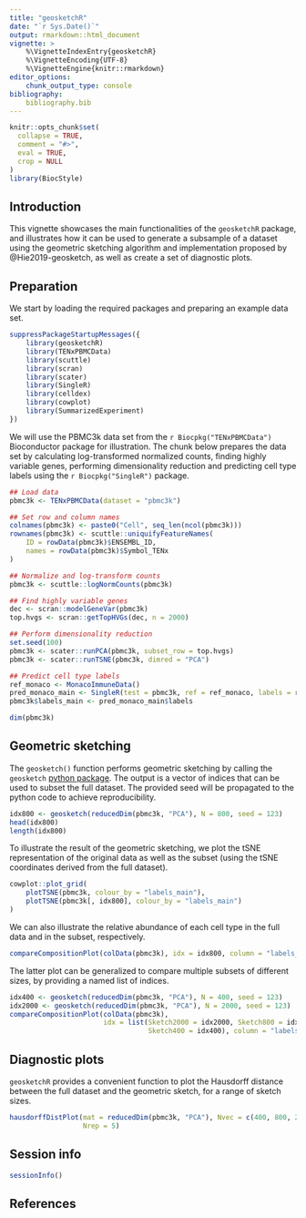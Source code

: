 ```yaml
---
title: "geosketchR"
date: "`r Sys.Date()`"
output: rmarkdown::html_document
vignette: >
    %\VignetteIndexEntry{geosketchR}
    %\VignetteEncoding{UTF-8}
    %\VignetteEngine{knitr::rmarkdown}
editor_options: 
    chunk_output_type: console
bibliography:
    bibliography.bib
---
```


```r
knitr::opts_chunk$set(
  collapse = TRUE,
  comment = "#>",
  eval = TRUE,
  crop = NULL
)
library(BiocStyle)
```

## Introduction

This vignette showcases the main functionalities of the `geosketchR` package, 
and illustrates how it can be used to generate a subsample of a dataset using 
the geometric sketching algorithm and implementation proposed by @Hie2019-geosketch, as 
well as create a set of diagnostic plots. 

## Preparation

We start by loading the required packages and preparing an example data set. 

```r
suppressPackageStartupMessages({
    library(geosketchR)
    library(TENxPBMCData)
    library(scuttle)
    library(scran)
    library(scater)
    library(SingleR)
    library(celldex)
    library(cowplot)
    library(SummarizedExperiment)
})
```

We will use the PBMC3k data set from the `r Biocpkg("TENxPBMCData")` 
Bioconductor package for illustration. The chunk below prepares the data set
by calculating log-transformed normalized counts, finding highly variable 
genes, performing dimensionality reduction and predicting cell type labels 
using the `r Biocpkg("SingleR")` package.

```r
## Load data
pbmc3k <- TENxPBMCData(dataset = "pbmc3k")

## Set row and column names
colnames(pbmc3k) <- paste0("Cell", seq_len(ncol(pbmc3k)))
rownames(pbmc3k) <- scuttle::uniquifyFeatureNames(
    ID = rowData(pbmc3k)$ENSEMBL_ID,
    names = rowData(pbmc3k)$Symbol_TENx
)

## Normalize and log-transform counts
pbmc3k <- scuttle::logNormCounts(pbmc3k)

## Find highly variable genes
dec <- scran::modelGeneVar(pbmc3k)
top.hvgs <- scran::getTopHVGs(dec, n = 2000)

## Perform dimensionality reduction
set.seed(100)
pbmc3k <- scater::runPCA(pbmc3k, subset_row = top.hvgs)
pbmc3k <- scater::runTSNE(pbmc3k, dimred = "PCA")

## Predict cell type labels
ref_monaco <- MonacoImmuneData()
pred_monaco_main <- SingleR(test = pbmc3k, ref = ref_monaco, labels = ref_monaco$label.main)
pbmc3k$labels_main <- pred_monaco_main$labels

dim(pbmc3k)
```

## Geometric sketching

The `geosketch()` function performs geometric sketching by calling the 
`geosketch` [python package](https://github.com/brianhie/geosketch). 
The output is a vector of indices that can be used to subset the full 
dataset. The provided seed will be propagated to the python code to 
achieve reproducibility. 

```r
idx800 <- geosketch(reducedDim(pbmc3k, "PCA"), N = 800, seed = 123)
head(idx800)
length(idx800)
```

To illustrate the result of the geometric sketching, we plot the tSNE 
representation of the original data as well as the subset (using the 
tSNE coordinates derived from the full dataset).

```r
cowplot::plot_grid(
    plotTSNE(pbmc3k, colour_by = "labels_main"),
    plotTSNE(pbmc3k[, idx800], colour_by = "labels_main")
)
```

We can also illustrate the relative abundance of each cell type in the 
full data and in the subset, respectively. 

```r
compareCompositionPlot(colData(pbmc3k), idx = idx800, column = "labels_main")
```

The latter plot can be generalized to compare multiple subsets of different 
sizes, by providing a named list of indices. 

```r
idx400 <- geosketch(reducedDim(pbmc3k, "PCA"), N = 400, seed = 123)
idx2000 <- geosketch(reducedDim(pbmc3k, "PCA"), N = 2000, seed = 123)
compareCompositionPlot(colData(pbmc3k), 
                       idx = list(Sketch2000 = idx2000, Sketch800 = idx800, 
                                  Sketch400 = idx400), column = "labels_main")
```

## Diagnostic plots

`geosketchR` provides a convenient function to plot the Hausdorff distance 
between the full dataset and the geometric sketch, for a range of sketch 
sizes. 

```r
hausdorffDistPlot(mat = reducedDim(pbmc3k, "PCA"), Nvec = c(400, 800, 2000),
                  Nrep = 5)
```


## Session info

```r
sessionInfo()
```

## References
